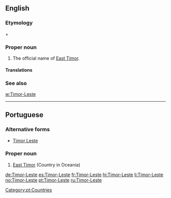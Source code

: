 ==English==

===Etymology===
{{etyl|pt}} {{term|Timor}} + {{term|leste}}

===Proper noun===
{{en-proper noun}}

# The official name of [[East Timor]].

====Translations====
{{trans-see|East Timor}}

===See also===
[[w:Timor-Leste]]

----

==Portuguese==

===Alternative forms===
* [[Timor Leste]]

===Proper noun===
{{pt-proper noun|m}}

# [[East Timor]] (Country in Oceania)

[[Category:pt:Countries]]

[[de:Timor-Leste]]
[[es:Timor-Leste]]
[[fr:Timor-Leste]]
[[hi:Timor-Leste]]
[[li:Timor-Leste]]
[[no:Timor-Leste]]
[[pt:Timor-Leste]]
[[ru:Timor-Leste]]